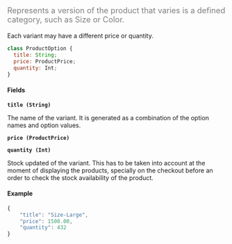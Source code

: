 <font color="grey" size="4">

Represents a version of the product that varies is a defined category, such as
Size or Color.

</font>

Each variant may have a different price or quantity.

```javascript
class ProductOption {
  title: String;
  price: ProductPrice;
  quantity: Int;
}
```

#### Fields

**`title (String)`**

The name of the variant. It is generated as a combination of the option names
and option values.

**`price (ProductPrice)`**

**`quantity (Int)`**

Stock updated of the variant. This has to be taken into account at the moment of
displaying the products, specially on the checkout before an order to check the
stock availability of the product.

#### Example

```javascript
{
    "title": "Size-Large",
    "price": 1500.00,
    "quantity": 432
}
```
